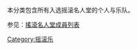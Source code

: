 {{Commonscat|Rock and Roll Hall of Fame inductees}}

本分类包含所有入选摇滚名人堂的个人与乐队。

参见：[[搖滾名人堂成員列表|搖滾名人堂成員列表]]

[[Category:摇滚乐|Category:摇滚乐]]